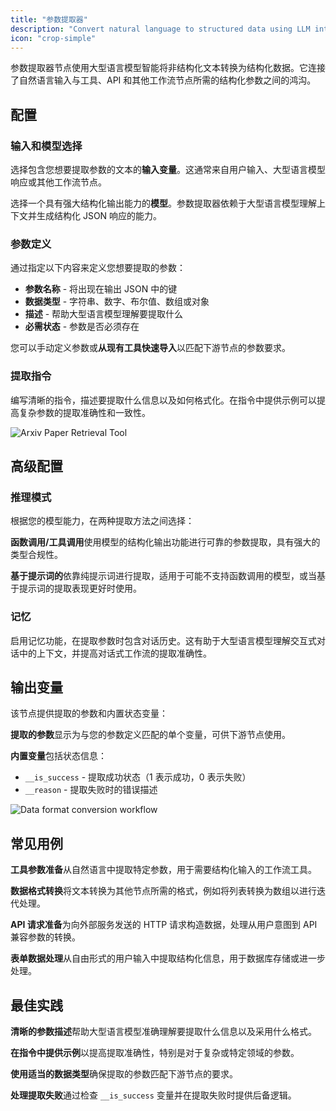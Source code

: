 ```yaml
---
title: "参数提取器"
description: "Convert natural language to structured data using LLM intelligence"
icon: "crop-simple"
---
```


参数提取器节点使用大型语言模型智能将非结构化文本转换为结构化数据。它连接了自然语言输入与工具、API 和其他工作流节点所需的结构化参数之间的鸿沟。

## 配置

### 输入和模型选择

选择包含您想要提取参数的文本的**输入变量**。这通常来自用户输入、大型语言模型响应或其他工作流节点。

选择一个具有强大结构化输出能力的**模型**。参数提取器依赖于大型语言模型理解上下文并生成结构化 JSON 响应的能力。

### 参数定义

通过指定以下内容来定义您想要提取的参数：

- **参数名称** - 将出现在输出 JSON 中的键
- **数据类型** - 字符串、数字、布尔值、数组或对象
- **描述** - 帮助大型语言模型理解要提取什么
- **必需状态** - 参数是否必须存在

您可以手动定义参数或**从现有工具快速导入**以匹配下游节点的参数要求。

### 提取指令

编写清晰的指令，描述要提取什么信息以及如何格式化。在指令中提供示例可以提高复杂参数的提取准确性和一致性。

<Frame caption="Arxiv 论文检索的参数提取">
  <img src="https://assets-docs.dify.ai/dify-enterprise-mintlify/en/guides/workflow/node/a8bae4106a015c76ebb0a165f2409458.png" alt="Arxiv Paper Retrieval Tool" />
</Frame>

## 高级配置

### 推理模式

根据您的模型能力，在两种提取方法之间选择：

**函数调用/工具调用**使用模型的结构化输出功能进行可靠的参数提取，具有强大的类型合规性。

**基于提示词的**依靠纯提示词进行提取，适用于可能不支持函数调用的模型，或当基于提示词的提取表现更好时使用。

### 记忆

启用记忆功能，在提取参数时包含对话历史。这有助于大型语言模型理解交互式对话中的上下文，并提高对话式工作流的提取准确性。

## 输出变量

该节点提供提取的参数和内置状态变量：

**提取的参数**显示为与您的参数定义匹配的单个变量，可供下游节点使用。

**内置变量**包括状态信息：
- `__is_success` - 提取成功状态（1 表示成功，0 表示失败）
- `__reason` - 提取失败时的错误描述

<Frame caption="数据格式转换示例">
  <img src="https://assets-docs.dify.ai/dify-enterprise-mintlify/en/guides/workflow/node/71d8e48d842342668f92e6dd84fc03c1.png" alt="Data format conversion workflow" />
</Frame>

## 常见用例

**工具参数准备**从自然语言中提取特定参数，用于需要结构化输入的工作流工具。

**数据格式转换**将文本转换为其他节点所需的格式，例如将列表转换为数组以进行迭代处理。

**API 请求准备**为向外部服务发送的 HTTP 请求构造数据，处理从用户意图到 API 兼容参数的转换。

**表单数据处理**从自由形式的用户输入中提取结构化信息，用于数据库存储或进一步处理。

## 最佳实践

**清晰的参数描述**帮助大型语言模型准确理解要提取什么信息以及采用什么格式。

**在指令中提供示例**以提高提取准确性，特别是对于复杂或特定领域的参数。

**使用适当的数据类型**确保提取的参数匹配下游节点的要求。

**处理提取失败**通过检查 `__is_success` 变量并在提取失败时提供后备逻辑。